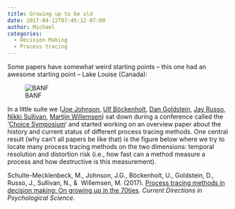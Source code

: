 ```yaml
---
title: Growing up to be old
date: 2017-04-12T07:45:12-07:00
author: Michael
categories:
  - Decision Making
  - Process tracing
---
```

Some papers have somewhat weird starting points &#8211; this one had an awesome starting point &#8211; Lake Louise (Canada):

![BANF](_images/lakelouise.png){#fig-exp1}

In a little suite we ([Joe Johnson](https://miamioh.edu/cas/academics/departments/psychology/about/current-faculty-staff/johnson-joseph/index.html), [Ulf Böckenholt](http://www.kellogg.northwestern.edu/faculty/directory/bockenholt_ulf.aspx), [Dan Goldstein](http://www.dangoldstein.com), [Jay Russo](http://www.johnson.cornell.edu/Faculty-And-Research/Profile?id=jer9), [Nikki Sullivan](https://sites.duke.edu/huettellab/post-doc-nikki-sullivan/), [Martijn Willemsen](https://www.tue.nl/en/university/departments/industrial-engineering-innovation-sciences/the-department/staff/detail/ep/e/d/ep-uid/19980508/)) sat down during a conference called the &#8216;[Choice Symposium](https://www.choicesymposium.com/)&#8216; and started working on an overview paper about the history and current status of different process tracing methods. One central result (why can&#8217;t all papers be like that) is the figure below where we try to locate many process tracing methods on the two dimensions: temporal resolution and distortion risk (i.e., how fast can a method measure a process and how destructive is this measurement).

Schulte-Mecklenbeck, M., Johnson, J.G., Böckenholt, U., Goldstein, D., Russo, J., Sullivan, N., &  Willemsen, M. (2017). <a href = 'https://doi.org/10.1177/0963721417708229'>Process tracing methods in decision making: On growing up in the 70ties</a>. _Current Directions in Psychological Science_.
